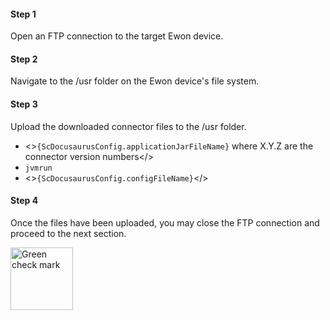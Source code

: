 
#### Step 1

Open an FTP connection to the target Ewon device.

#### Step 2

Navigate to the /usr folder on the Ewon device's file system.

#### Step 3

Upload the downloaded connector files to the /usr folder.

- <><code>{ScDocusaurusConfig.applicationJarFileName}</code> where X.Y.Z are the connector version numbers</><br/>
- `jvmrun`
- <><code>{ScDocusaurusConfig.configFileName}</code></><br/>

#### Step 4

Once the files have been uploaded, you may close the FTP connection and proceed to
the next section.

<img src={GreenCheckMark} alt="Green check mark" width="100"/>